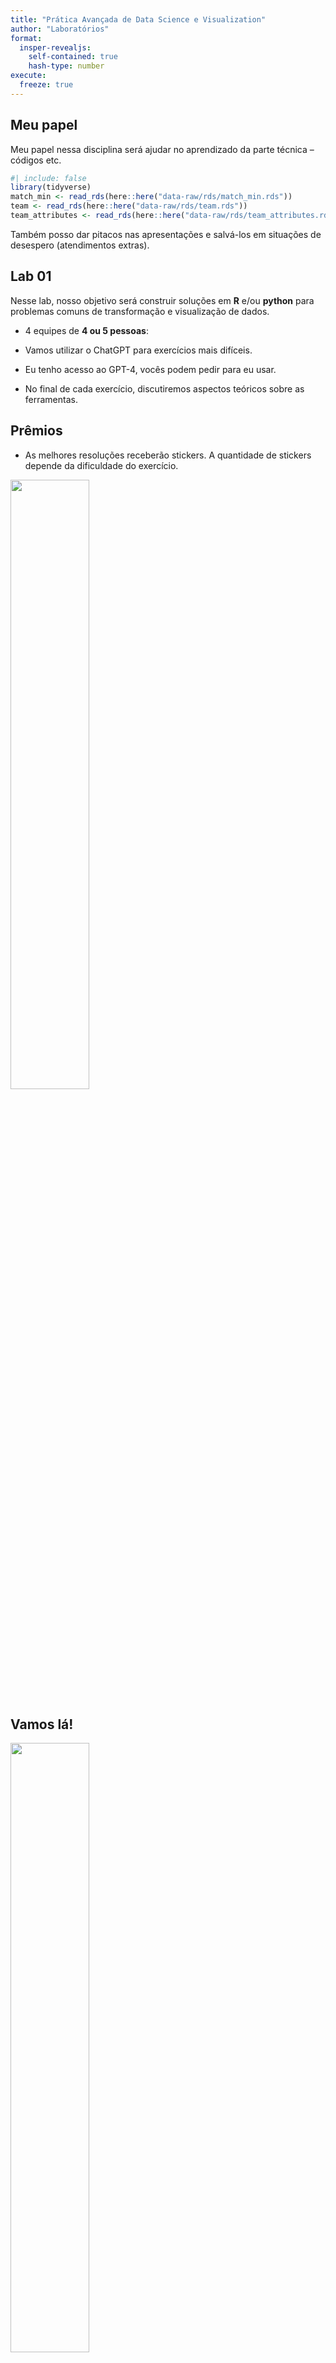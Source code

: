 ```yaml
---
title: "Prática Avançada de Data Science e Visualization"
author: "Laboratórios"
format: 
  insper-revealjs:
    self-contained: true
    hash-type: number
execute:
  freeze: true
---
```


## Meu papel

Meu papel nessa disciplina será ajudar no aprendizado da parte técnica -- códigos etc.

```r
#| include: false
library(tidyverse)
match_min <- read_rds(here::here("data-raw/rds/match_min.rds"))
team <- read_rds(here::here("data-raw/rds/team.rds"))
team_attributes <- read_rds(here::here("data-raw/rds/team_attributes.rds"))
```


::: incremental

Também posso dar pitacos nas apresentações e salvá-los em situações de desespero (atendimentos extras).

:::

## Lab 01

Nesse lab, nosso objetivo será construir soluções em **R** e/ou **python** para problemas comuns de transformação e visualização de dados.

::: incremental

- 4 equipes de **4 ou 5 pessoas**:

- Vamos utilizar o ChatGPT para exercícios mais difíceis. 

- Eu tenho acesso ao GPT-4, vocês podem pedir para eu usar.

- No final de cada exercício, discutiremos aspectos teóricos sobre as ferramentas.

:::

## Prêmios

-   As melhores resoluções receberão stickers. A quantidade de stickers depende da dificuldade do exercício.

![](img/stickers.jpg){.absolute left="25%" bottom="10vh" width="50%"}

## Vamos lá!

![](img/cat.gif){.absolute left="25%" bottom="10vh" width="50%"}

## Exercício 1.1 (transformação) 🛑

::: panel-tabset

### Entrada

```r
#| echo: true
glimpse(match_min)
```

### Tarefa

- Selecionar as colunas `country_id`, `country_name`, `home_team_goal`, `away_team_goal`.
- Filtrar para os campeonatos dos maiores países (Espanha, Inglaterra, Itália, França e Alemanha).
- Criar uma coluna `total_goals`, com o total de gols.
- Calcular a média, a mediana e o desvio padrão de gols por país
- Ordenar o resultado de forma decrescente pela média

### Saída R

```r
#| echo: false
sumario <- match_min |> 
  select(country_id, country_name, home_team_goal, away_team_goal) |> 
  filter(country_id %in% c(21518, 1729, 4769, 7809, 10257)) |> 
  mutate(total_goals = home_team_goal + away_team_goal) |> 
  group_by(country_name) |> 
  summarise(
    media = mean(total_goals),
    desvio_padrao = sd(total_goals),
    mediana = median(total_goals)
  ) |> 
  arrange(desc(media))

sumario
```

### Saída Python

```python
#| echo: false
#| eval: true

import pandas as pd
pd.options.mode.chained_assignment = None

df = r.match_min[['country_id', 'country_name', 'home_team_goal', 'away_team_goal']]
df.loc[:, 'total_goals'] = df['home_team_goal'] + df['away_team_goal']
df = df[df['country_id'].isin([21518, 1729, 4769, 7809, 10257])]

df = df.groupby('country_name')['total_goals'].agg(['mean', 'median', 'std'])
df.sort_values('mean', ascending = False)
```
:::

## Exercício 1.2 (barras exploratório) 🛑

::: panel-tabset

### Resultado esperado

```r
knitr::include_graphics("img/plot1.2.png")
```

:::


## Exercício 1.3 (barras otimizado) 🛑🛑

::: panel-tabset

### Resultado esperado

```r
#| out-width: 80%
knitr::include_graphics("img/plot1.3.png")
```

### Dicas

- Utilize `case_when()` ou `case_match()` para mudar os nomes dos países.

- Utilize `fct_reorder()` para ordenar a coluna `country_name` adequadamente.

- Utilize `scale_fill_manual()` com os valores `cores <- c("#C4161C", "#009491")`

- Utilize o ChatGPT para os aspectos estéticos.

:::

# Discussão

## Exercício 2.1 (join e pivotagem) 🛑🛑🛑

::: panel-tabset
### Entrada

```r
glimpse(team_attributes)
```

### Tarefa

- Unir a base `team_attributes` com a base `team`
- Filtrar para os times "Real Madrid", "Bayern", "Milan", "PSG" e "Manchester United"
- Retirar as colunas que acabam com `_class`
- Transformar a coluna `date` em `year`, contendo o ano
- Calcular a média das estatísticas por tipo (`build_up_play_*`, `chance_creation_*`, `defence_*`) e empilhar as estatísticas por tipo (não necessariamente nessa ordem).


### Saída R

```r
#| echo: false

times <- c(243, 11, 21, 73, 47)

team_filter <- team |> 
  filter(team_fifa_api_id %in% times) |> 
  select(-id)

sumario <- team_attributes |> 
  inner_join(team_filter, join_by(team_api_id, team_fifa_api_id)) |> 
  select(-ends_with("class")) |> 
  mutate(year = year(ymd_hms(date))) |> 
  pivot_longer(c(build_up_play_speed:defence_team_width)) |> 
  separate_wider_delim(
    name, delim = "_", 
    names = c("type", "metric"), 
    too_many = "merge"
  ) |> 
  summarise(
    value = mean(value, na.rm = TRUE),
    .by = c(year, type, team_short_name, team_long_name)
  )  

sumario
```

### Saída Python

Vou tentar durante a aula usando o ChatGPT 😅

:::

## Exercício 2.2 (linhas exploratório) 🛑🛑

::: panel-tabset

### Resultado esperado

```r
#| out-width: 80%
knitr::include_graphics("img/plot2.2.png")
```

:::

## Exercício 2.3 (linhas otimizado) 🛑🛑🛑

::: panel-tabset

### Resultado esperado

```r
#| out-width: 80%
knitr::include_graphics("img/plot2.3.png")
```

### Dicas

- Utilize `case_when()` ou `case_match()` para mudar os nomes da coluna `categoria`.

- Utilize o parâmetro `legend.position=` da função `theme()`

- Utilize `geom_smooth()` para montar a banda de confiança no fundo.

- Utilize as cores anteriores + um cinza

- Utilize o ChatGPT para os aspectos estéticos.

:::

# Discussão
